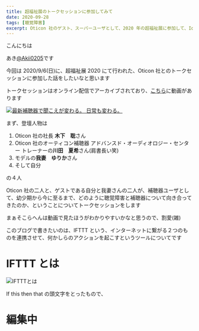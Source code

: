 ```yaml
---
title: 超福祉展のトークセッションに参加してみて
date: 2020-09-28
tags: [聴覚障害]
excerpt: Oticon 社のゲスト、スーパーユーザとして、2020 年の超福祉展に参加して、IoT 補聴器の使い方などを伝授してきた笑
---
```


こんにちは

あき[@Akii0205](https://twitter.com/Akii0205)です

今回は 2020/9/6(日)に、超福祉展 2020 にて行われた、Oticon 社とのトークセッションに参加した話をしたいなと思います

トークセッションはオンライン配信でアーカイブされており、[こちら](http://peopledesign.or.jp/fukushi/symposium/373/)に動画があります

[![最新補聴器で聞こえが変わる。 日常も変わる。](http://img.youtube.com/vi/3JWoGTBl2lI/0.jpg)](http://www.youtube.com/watch?v=3JWoGTBl2lI "最新補聴器で聞こえが変わる。 日常も変わる。")

まず、登壇人物は

1. Oticon 社の社長 **木下　聡**さん
2. Oticon 社のオーティコン補聴器 アドバンスド・オーディオロジー・センター トレーナーの**川田　夏希**さん(肩書長い笑)
3. モデルの**我妻　ゆりか**さん
4. そして自分

の４人

Oticon 社の二人と、ゲストである自分と我妻さんの二人が、補聴器ユーザとして、幼少期から今に至るまで、どのように聴覚障害と補聴器について向き合ってきたのか、ということについてトークセッションをします

まぁそこらへんは動画で見たほうがわかりやすいかなと思うので、割愛(雑)

このブログで書きたいのは、IFTTT という、インターネットに繋がる２つのものを連携させて、何かしらのアクションを起こすというツールについてです

# IFTTT とは

![IFTTTとは](../../_assets/oticon-super-welfare/418451426dfae6a79e82790401ab3469-2.jpg)

If this then that の頭文字をとったもので、

# 編集中
